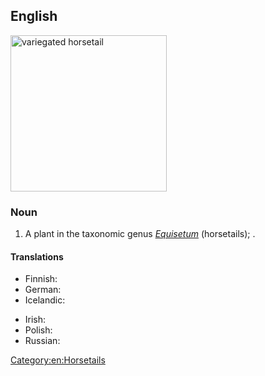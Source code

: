 ==English==
[[File:Equisetum_variegatum_ENBLA03.jpeg|thumb|250px|variegated horsetail]]
{{wikipedia|Equisetum variegatum}}

===Noun===
{{en-noun}}

# A plant in the taxonomic genus ''[[Equisetum]]'' (horsetails); {{taxlink|Equisetum variegatum|species|noshow=1|ver=170320}}.

====Translations====
{{trans-top|plant}}
* Finnish: {{t|fi|kirjokorte}}
* German: {{t|de|Bunter Schachtelhalm|m}}
* Icelandic: {{t+|is|beitieski|n}}
{{trans-mid}}
* Irish: {{t|ga|scuab eich bhreac|f}}
* Polish: {{t|pl|skrzyp pstry|m}}
* Russian: {{t|ru|хвощ пёстрый|m}}
{{trans-bottom}}

[[Category:en:Horsetails]]